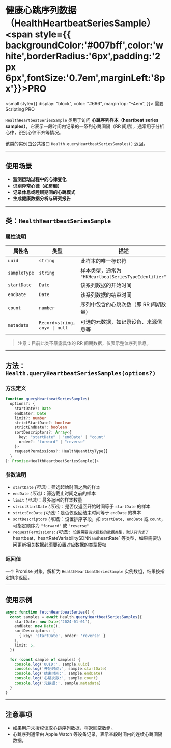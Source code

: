# 健康心跳序列数据（HealthHeartbeatSeriesSample） <span style={{ backgroundColor:'#007bff',color:'white',borderRadius:'6px',padding:'2px 6px',fontSize:'0.7em',marginLeft:'8px'}}>PRO</span>

<small
  style={{
    display: "block",
    color: "#666",
    marginTop: "-4em",
  }}>
  需要 Scripting PRO
</small>

`HealthHeartbeatSeriesSample` 类用于访问 **心跳序列样本（heartbeat series samples）**，它表示一段时间内记录的一系列心跳间隔（RR 间期），通常用于分析心律，识别心律不齐等情况。

该类的实例由公共接口 `Health.queryHeartbeatSeriesSamples()` 返回。

---

## 使用场景

* **监测运动过程中的心律变化**
* **识别异常心律（如房颤）**
* **记录休息或睡眠期间的心跳模式**
* **生成健康数据分析与研究报告**

---

## 类：`HealthHeartbeatSeriesSample`

### 属性说明

| 属性名          | 类型                            | 描述                                           |
| ------------ | ----------------------------- | -------------------------------------------- |
| `uuid`       | `string`                      | 此样本的唯一标识符                                    |
| `sampleType` | `string`                      | 样本类型，通常为 `"HKHeartbeatSeriesTypeIdentifier"` |
| `startDate`  | `Date`                        | 该系列数据的开始时间                                   |
| `endDate`    | `Date`                        | 该系列数据的结束时间                                   |
| `count`      | `number`                      | 序列中包含的心跳次数（即 RR 间期数量）                        |
| `metadata`   | `Record<string, any> \| null` | 可选的元数据，如记录设备、来源信息等                           |

> 注意：目前此类不暴露具体的 RR 间期数据，仅表示整体序列信息。

---

## 方法：`Health.queryHeartbeatSeriesSamples(options?)`

### 方法定义

```ts
function queryHeartbeatSeriesSamples(
  options?: {
    startDate?: Date
    endDate?: Date
    limit?: number
    strictStartDate?: boolean
    strictEndDate?: boolean
    sortDescriptors?: Array<{
      key: "startDate" | "endDate" | "count"
      order?: "forward" | "reverse"
    }>
    requestPermissions?: HealthQuantityType[]
  }
): Promise<HealthHeartbeatSeriesSample[]>
```

### 参数说明

* `startDate` *(可选)*：筛选起始时间之后的样本
* `endDate` *(可选)*：筛选截止时间之前的样本
* `limit` *(可选)*：最多返回的样本数量
* `strictStartDate` *(可选)*：是否仅返回开始时间等于 `startDate` 的样本
* `strictEndDate` *(可选)*：是否仅返回结束时间等于 `endDate` 的样本
* `sortDescriptors` *(可选)*：设置排序字段，如 `startDate`、`endDate` 或 `count`，可指定顺序为 `"forward"` 或 `"reverse"`
* `requestPermissions`: *(可选)*`: 设置需要请求授权的数据类型，默认只请求了 `heartbeat`, `heartRateVariabilitySDNN` and `heartRate` 等类型，如果需要访问更新相关数据必须要设置对应数据的类型授权

### 返回值

一个 Promise 对象，解析为 `HealthHeartbeatSeriesSample` 实例数组，结果按指定排序返回。

---

## 使用示例

```ts
async function fetchHeartbeatSeries() {
  const samples = await Health.queryHeartbeatSeriesSamples({
    startDate: new Date('2024-01-01'),
    endDate: new Date(),
    sortDescriptors: [
      { key: 'startDate', order: 'reverse' }
    ],
    limit: 5,
  })

  for (const sample of samples) {
    console.log('UUID:', sample.uuid)
    console.log('开始时间:', sample.startDate)
    console.log('结束时间:', sample.endDate)
    console.log('心跳次数:', sample.count)
    console.log('元数据:', sample.metadata)
  }
}
```

---

## 注意事项

* 如果用户未授权读取心跳序列数据，将返回空数组。
* 心跳序列通常由 Apple Watch 等设备记录，表示某段时间内的连续心跳间隔数据。